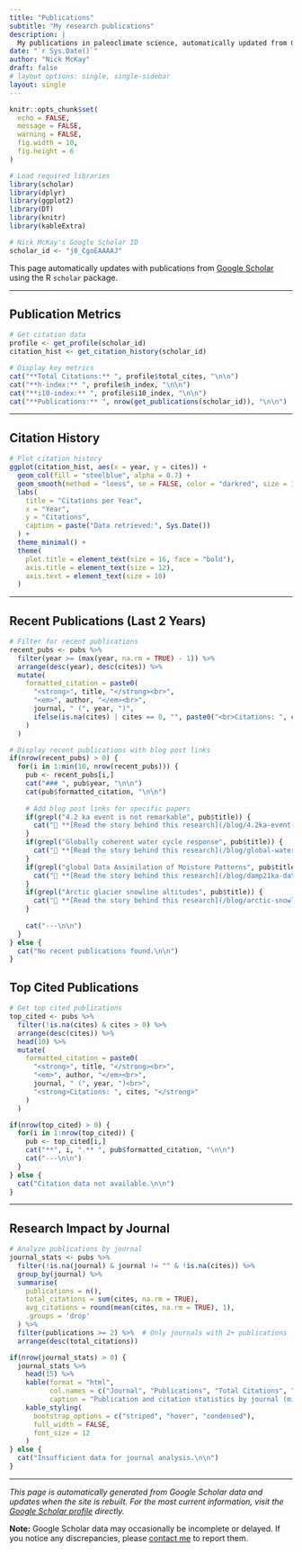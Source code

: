 ```yaml
---
title: "Publications"
subtitle: "My research publications"
description: |
  My publications in paleoclimate science, automatically updated from Google Scholar.
date: "`r Sys.Date()`"
author: "Nick McKay"
draft: false
# layout options: single, single-sidebar
layout: single
---
```


```r
knitr::opts_chunk$set(
  echo = FALSE, 
  message = FALSE, 
  warning = FALSE,
  fig.width = 10,
  fig.height = 6
)

# Load required libraries
library(scholar)
library(dplyr)
library(ggplot2)
library(DT)
library(knitr)
library(kableExtra)

# Nick McKay's Google Scholar ID
scholar_id <- "j8_CgoEAAAAJ"
```

This page automatically updates with publications from [Google Scholar](https://scholar.google.com/citations?user=j8_CgoEAAAAJ&hl=en) using the R `scholar` package.

---

## Publication Metrics

```r
# Get citation data
profile <- get_profile(scholar_id)
citation_hist <- get_citation_history(scholar_id)

# Display key metrics
cat("**Total Citations:** ", profile$total_cites, "\n\n")
cat("**h-index:** ", profile$h_index, "\n\n") 
cat("**i10-index:** ", profile$i10_index, "\n\n")
cat("**Publications:** ", nrow(get_publications(scholar_id)), "\n\n")
```

---

## Citation History

```r
# Plot citation history
ggplot(citation_hist, aes(x = year, y = cites)) +
  geom_col(fill = "steelblue", alpha = 0.7) +
  geom_smooth(method = "loess", se = FALSE, color = "darkred", size = 1.2) +
  labs(
    title = "Citations per Year",
    x = "Year",
    y = "Citations",
    caption = paste("Data retrieved:", Sys.Date())
  ) +
  theme_minimal() +
  theme(
    plot.title = element_text(size = 16, face = "bold"),
    axis.title = element_text(size = 12),
    axis.text = element_text(size = 10)
  )
```

---

## Recent Publications (Last 2 Years)

```r
# Filter for recent publications
recent_pubs <- pubs %>%
  filter(year >= (max(year, na.rm = TRUE) - 1)) %>%
  arrange(desc(year), desc(cites)) %>%
  mutate(
    formatted_citation = paste0(
      "<strong>", title, "</strong><br>",
      "<em>", author, "</em><br>",
      journal, " (", year, ")",
      ifelse(is.na(cites) | cites == 0, "", paste0("<br>Citations: ", cites))
    )
  )

# Display recent publications with blog post links
if(nrow(recent_pubs) > 0) {
  for(i in 1:min(10, nrow(recent_pubs))) {
    pub <- recent_pubs[i,]
    cat("### ", pub$year, "\n\n")
    cat(pub$formatted_citation, "\n\n")
    
    # Add blog post links for specific papers
    if(grepl("4.2 ka event is not remarkable", pub$title)) {
      cat("📖 **[Read the story behind this research](/blog/4.2ka-event-not-remarkable/)**\n\n")
    }
    if(grepl("Globally coherent water cycle response", pub$title)) {
      cat("📖 **[Read the story behind this research](/blog/global-water-cycle-response/)**\n\n")
    }
    if(grepl("global Data Assimilation of Moisture Patterns", pub$title)) {
      cat("📖 **[Read the story behind this research](/blog/damp21ka-data-assimilation/)**\n\n")
    }
    if(grepl("Arctic glacier snowline altitudes", pub$title)) {
      cat("📖 **[Read the story behind this research](/blog/arctic-snowline-rise/)**\n\n")
    }
    
    cat("---\n\n")
  }
} else {
  cat("No recent publications found.\n\n")
}
```

## Top Cited Publications

```r
# Get top cited publications
top_cited <- pubs %>%
  filter(!is.na(cites) & cites > 0) %>%
  arrange(desc(cites)) %>%
  head(10) %>%
  mutate(
    formatted_citation = paste0(
      "<strong>", title, "</strong><br>",
      "<em>", author, "</em><br>",
      journal, " (", year, ")<br>",
      "<strong>Citations: ", cites, "</strong>"
    )
  )

if(nrow(top_cited) > 0) {
  for(i in 1:nrow(top_cited)) {
    pub <- top_cited[i,]
    cat("**", i, ".** ", pub$formatted_citation, "\n\n")
    cat("---\n\n")
  }
} else {
  cat("Citation data not available.\n\n")
}
```

---

## Research Impact by Journal

```r
# Analyze publications by journal
journal_stats <- pubs %>%
  filter(!is.na(journal) & journal != "" & !is.na(cites)) %>%
  group_by(journal) %>%
  summarise(
    publications = n(),
    total_citations = sum(cites, na.rm = TRUE),
    avg_citations = round(mean(cites, na.rm = TRUE), 1),
    .groups = 'drop'
  ) %>%
  filter(publications >= 2) %>%  # Only journals with 2+ publications
  arrange(desc(total_citations))

if(nrow(journal_stats) > 0) {
  journal_stats %>%
    head(15) %>%
    kable(format = "html", 
          col.names = c("Journal", "Publications", "Total Citations", "Avg Citations/Paper"),
          caption = "Publication and citation statistics by journal (minimum 2 publications)") %>%
    kable_styling(
      bootstrap_options = c("striped", "hover", "condensed"),
      full_width = FALSE,
      font_size = 12
    )
} else {
  cat("Insufficient data for journal analysis.\n\n")
}
```

---

*This page is automatically generated from Google Scholar data and updates when the site is rebuilt. For the most current information, visit the [Google Scholar profile](https://scholar.google.com/citations?user=j8_CgoEAAAAJ&hl=en) directly.*

**Note:** Google Scholar data may occasionally be incomplete or delayed. If you notice any discrepancies, please [contact me](/contact/) to report them.